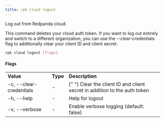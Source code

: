 ```yaml
---
title: rpk cloud logout
---
```


<head>
  <meta name="title" content="rpk cloud logout| Redpanda Docs" />
  <meta name="description" content="rpk cloud logout" />
  <link rel="canonical" href="https://docs.redpanda.com/docs/reference/rpk/rpk-cloud/rpk-cloud-logout/" />
</head>

Log out from Redpanda cloud.

This command deletes your cloud auth token. If you want to log out entirely and
switch to a different organization, you can use the --clear-credentials flag to
additionally clear your client ID and client secret.

```bash
rpk cloud logout [flags]
```

#### Flags

<table>
  <tbody>
    <tr>
      <td>
        <strong> Value</strong>
      </td>
      <td>
        <strong> Type</strong>
      </td>
      <td>
        <strong> Description</strong>
      </td>
    </tr>
    <tr>
      <td>-c, --clear-credentials</td>
      <td>-</td>
      <td>
        {" "}
        Clear the client ID and client secret in addition to the auth token
      </td>
    </tr>
    <tr>
      <td>-h, --help</td>
      <td>-</td>
      <td> Help for logout</td>
    </tr>
    <tr>
      <td>-v, --verbose</td>
      <td>-</td>
      <td> Enable verbose logging (default: false)</td>
    </tr>
  </tbody>
</table>
